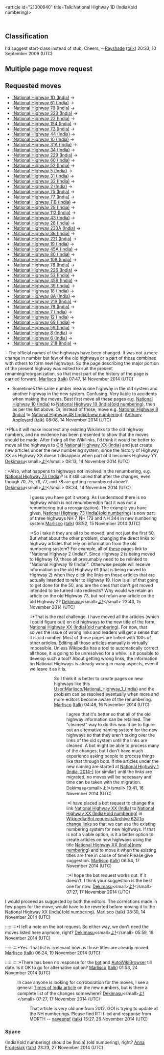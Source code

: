 <article id="21000940" title=Talk:National Highway 1D (India)(old numbering)>
	<talkpage id="21000940" title="Talk:National Highway 1D (India)(old numbering)">
{{WP India
|class=Start
|importance=low
}}
{{INRD|class=Start|importance=mid}}

==Classification==
I'd suggest start-class instead of stub. Cheers, --[[User:Rayshade|Rayshade]] ([[User talk:Rayshade|talk]]) 20:33, 10 September 2009 (UTC)

== Multiple page move request ==

== Requested moves ==

* [[:National Highway 1D (India)]] → {{no redirect|National Highway 1 (India)}}
* [[:National Highway 61 (India)]] → {{no redirect|National Highway 2 (India)}}
* [[:National Highway 70 (India)]] → {{no redirect|National Highway 3 (India)}}
* [[:National Highway 223 (India)]] → {{no redirect|National Highway 4 (India)}}
* [[:National Highway 22 (India)]] → {{no redirect|National Highway 5 (India)}}
* [[:National Highway 154 (India)]] → {{no redirect|National Highway 6 (India)}}
* [[:National Highway 72 (India)]] → {{no redirect|National Highway 7 (India)}}
* [[:National Highway 44 (India)]] → {{no redirect|National Highway 8 (India)}}
* [[:National Highway 10 (India)]] → {{no redirect|National Highway 9 (India)}}
* [[:National Highway 31A (India)]] → {{no redirect|National Highway 10 (India)}}
* [[:National Highway 34 (India)]] → {{no redirect|National Highway 12 (India)}}
* [[:National Highway 229 (India)]] → {{no redirect|National Highway 13 (India)}}
* [[:National Highway 60 (India)]] → {{no redirect|National Highway 14 (India)}}
* [[:National Highway 52 (India)]] → {{no redirect|National Highway 15 (India)}}
* [[:National Highway 5 (India)]] → {{no redirect|National Highway 16 (India)}}
* [[:National Highway 31 (India)]] → {{no redirect|National Highway 17 (India)}}
* [[:National Highway 32 (India)]] → {{no redirect|National Highway 18 (India)}}
* [[:National Highway 2 (India)]] → {{no redirect|National Highway 19 (India)}}
* [[:National Highway 75 (India)]] → {{no redirect|National Highway 20 (India)}}
* [[:National Highway 77 (India)]] → {{no redirect|National Highway 22 (India)}}
* [[:National Highway 11B (India)]] → {{no redirect|National Highway 23 (India)}}
* [[:National Highway 29 (India)]] → {{no redirect|National Highway 24 (India)}}
* [[:National Highway 112 (India)]] → {{no redirect|National Highway 25 (India)}}
* [[:National Highway 43 (India)]] → {{no redirect|National Highway 26 (India)}}
* [[:National Highway 28 (India)]] → {{no redirect|National Highway 27 (India)}}
* [[:National Highway 233A (India)]] → {{no redirect|National Highway 28 (India)}}
* [[:National Highway 36 (India)]] → {{no redirect|National Highway 29 (India)}}
* [[:National Highway 221 (India)]] → {{no redirect|National Highway 30 (India)}}
* [[:National Highway 19 (India)]] → {{no redirect|National Highway 31 (India)}}
* [[:National Highway 45A (India)]] → {{no redirect|National Highway 32 (India)}}
* [[:National Highway 80 (India)]] → {{no redirect|National Highway 33 (India)}}
* [[:National Highway 108 (India)]] → {{no redirect|National Highway 34 (India)}}
* [[:National Highway 76 (India)]] → {{no redirect|National Highway 35 (India)}}
* [[:National Highway 226 (India)]] → {{no redirect|National Highway 36 (India)}}
* [[:National Highway 53 (India)]] → {{no redirect|National Highway 37 (India)}}
* [[:National Highway 45B (India)]] → {{no redirect|National Highway 38 (India)}}
* [[:National Highway 39 (India)]] → {{no redirect|National Highway 39 (India)}}
* [[:National Highway 18 (India)]] → {{no redirect|National Highway 40 (India)}}
* [[:National Highway 8A (India)]] → {{no redirect|National Highway 41 (India)}}
* [[:National Highway 219 (India)]] → {{no redirect|National Highway 42 (India)}}
* [[:National Highway 78 (India)]] → {{no redirect|National Highway 43 (India)}}
* [[:National Highway 7 (India)]] → {{no redirect|National Highway 44 (India)}}
* [[:National Highway 12 (India)]] → {{no redirect|National Highway 45 (India)}}
* [[:National Highway 69 (India)]] → {{no redirect|National Highway 46 (India)}}
* [[:National Highway 59 (India)]] → {{no redirect|National Highway 47 (India)}}
* [[:National Highway 8 (India)]] → {{no redirect|National Highway 48 (India)}}
* [[:National Highway 6 (India)]] → {{no redirect|National Highway 49 (India)}}
* [[:National Highway 218 (India)]] → {{no redirect|National Highway 50 (India)}}
– The official names of the highways have been changed. It was not a mere change in number but few of the old highways or a part of those combined with others to form new highways. So the page describing the major portion of the present highway was edited to suit the present renaming/reorganization, so that most part of the history of the page is carried forward. [[User:Marlisco|Marlisco]] ([[User talk:Marlisco|talk]]) 07:47, 14 November 2014 (UTC)
* Sometimes the same number means one highway in the old system and another highway in the new system. Confusing. Very liable to accidents when making the moves. Best first move all these pages e.g. [[National Highway 10 (India)]] to [[National Highway 10 (India)(old numbering)]], then as per the list above. Or, instead of those, move e.g. [[National Highway 8 (India)]] to [[National Highway 48 (India)(new numbering)]]. [[User:Anthony Appleyard|Anthony Appleyard]] ([[User talk:Anthony Appleyard|talk]]) 08:08, 14 November 2014 (UTC)
:*Plus it will make incorrect any existing Wikilinks to the old highway numbers, and no evidence has been presented to show that the moves should be made. After fixing all the Wikilinks, I'd think it would be better to move all the highways to [[Old National Highway XX (India)]] and just create new articles under the new numbering system, since the history of Highway XX as Highway XX doesn't disappear when part of it becomes Highway YY. [[User:Dekimasu|Dekimasu]]&lt;small&gt;[[User talk:Dekimasu|よ!]]&lt;/small&gt; 08:13, 14 November 2014 (UTC)
::*Also, what happens to highways not involved in the renumbering, e.g. [[National Highway 73 (India)]]? Is it still called that after the changes, even though 70, 75, 76, 77, and 78 are getting renumbered above? [[User:Dekimasu|Dekimasu]]&lt;small&gt;[[User talk:Dekimasu|よ!]]&lt;/small&gt; 08:34, 14 November 2014 (UTC)
:::I guess you have got it wrong. As I understood there is no highway which is not renumbered(in fact it was not a renumbering but a reorganization). The example you have given, [[National Highway 73 (India)(old numbering)]] is now part of three highways NH 7, NH 173 and NH 344 in new numbering system.[[User:Marlisco|Marlisco]] ([[User talk:Marlisco|talk]]) 08:52, 15 November 2014 (UTC)
::::*So I take it they are all to be moved, and not just the first 50. But what about the other problem, changing the direct links to highway articles that rely on information from the old numbering system? For example, all of [https://en.wikipedia.org/w/index.php?title=Special:WhatLinksHere&amp;target=National+Highway+2+%28India%29 these] pages link to &quot;National Highway 2 (India)&quot;. Since Highway 2 is being moved to Highway 19, these all presumably need to be relinked to &quot;National Highway 19 (India)&quot;. Otherwise people will receive information on the old Highway 61 (that is being moved to Highway 2) when they click the links on those articles that are actually intended to refer to Highway 19. How is all of that going to get done for the 50, and are the ones that don't get moved intended to be turned into redirects? Why would we retain an article on the old Highway 73, but not retain any article on the old Highway 2? [[User:Dekimasu|Dekimasu]]&lt;small&gt;[[User talk:Dekimasu|よ!]]&lt;/small&gt; 23:43, 15 November 2014 (UTC)
:::::*That is the real challenge. I have moved all the articles (which I could figure out) on old highways to the new title of the form, [[National Highway XX (India)(old numbering)]]. For now, that solves the issue of wrong links and readers will get a sense that it is old number. Most of those pages are linked with 100s of other articles. Editing all those articles manually is virtually impossible. Unless Wikipedia has a tool to automatically correct all those, it is going to be unresolved for a while. Is it possible to develop such a tool? About getting wrong links, the information on National Highways is already wrong in many aspects, even if we leave it as it is. 
::::::So I think it is better to create pages on new highways like this [[User:Marlisco/National_Highway_1_(India)]] and the problem can be resolved eventually when more and more editors become aware of the renumbering. [[User:Marlisco|Marlisco]] ([[User talk:Marlisco|talk]]) 04:46, 16 November 2014 (UTC)
:::::::I agree that it's better so that all of the old highway information can be retained. The &quot;cleanest&quot; way to do this would be to figure out an alternative naming system for the new highways so that they aren't taking over the links of the old system until the links are cleaned. A bot might be able to process many of the changes, but I don't have much experience asking people to process things like that through bots. If the articles under the new naming are started at [[National Highway 1 (India, 2014–)]] (or similar) until the links are migrated, no moves will be necessary and time can be taken with the migration. [[User:Dekimasu|Dekimasu]]&lt;small&gt;[[User talk:Dekimasu|よ!]]&lt;/small&gt; 19:41, 16 November 2014 (UTC)
::::::::*I have placed a bot request to change the link [[National Highway XX (India)]] to [[National Highway XX (India)(old numbering)]] in  [[Wikipedia:Bot requests/Archive 62#To change links]] so that we can use the existing numbering system for new highways. If that is not a viable option, is it a better option to create articles on new highways using the title [[National Highway XX (India)(new numbering)]] and to move it when the existing titles are free in cause of time? Please give suggestion. [[User:Marlisco|Marlisco]] ([[User talk:Marlisco|talk]]) 06:54, 17 November 2014 (UTC) 
:::::::::*I hope the bot request works out. If it doesn't, I think your suggestion is the best one for now. [[User:Dekimasu|Dekimasu]]&lt;small&gt;[[User talk:Dekimasu|よ!]]&lt;/small&gt; 07:27, 17 November 2014 (UTC)
I would proceed as suggested by both the editors. The corrections made in few pages for the move, would have to be reverted before moving it to the [[National Highway XX (India)(old numbering)]]. [[User:Marlisco|Marlisco]] ([[User talk:Marlisco|talk]]) 08:30, 14 November 2014 (UTC)
:::::::::*I left a note on the bot request. So either way, we don't need the moves listed here anymore, right? [[User:Dekimasu|Dekimasu]]&lt;small&gt;[[User talk:Dekimasu|よ!]]&lt;/small&gt; 05:59, 19 November 2014 (UTC)
::::::::::*Yes. That list is irrelevant now as those titles are already moved. [[User:Marlisco|Marlisco]] ([[User talk:Marlisco|talk]]) 06:24, 19 November 2014 (UTC) 
:::::::::::*There has been no response for the [[Wikipedia:Bot requests/Archive 62#To change links|bot]] and [[Wikipedia talk:AutoWikiBrowser/CheckPage|AutoWikiBrowser]] till date. Is it OK to go for alternative option?  [[User:Marlisco|Marlisco]] ([[User talk:Marlisco|talk]]) 01:53, 24 November 2014 (UTC) 
:In case anyone is looking for corroboration for the moves, I see a general [http://timesofindia.indiatimes.com/india/National-highway-numbers-to-change-stretches-to-be-longer/articleshow/5585374.cms Times of India article] on the new numbers, but is there a complete list of the changes somewhere? [[User:Dekimasu|Dekimasu]]&lt;small&gt;[[User talk:Dekimasu|よ!]]&lt;/small&gt; 07:27, 17 November 2014 (UTC)
:: That article is very old one from 2012. GOI is trying to update all the NH numberings. Please find RTI filed and response from MORTH [https://www.dropbox.com/s/xlmeow7azxfa98y/NH%20india.pdf?dl=0 ]-- [[User:Naveenpf|naveenpf]] ([[User talk:Naveenpf|talk]]) 15:27, 26 November 2014 (UTC)

===Space===
(India)(old numbering) should be (India) (old numbering), right? [[User:Anna Frodesiak|Anna Frodesiak]] ([[User talk:Anna Frodesiak|talk]]) 23:23, 27 November 2014 (UTC)
	</talkpage>
</article>